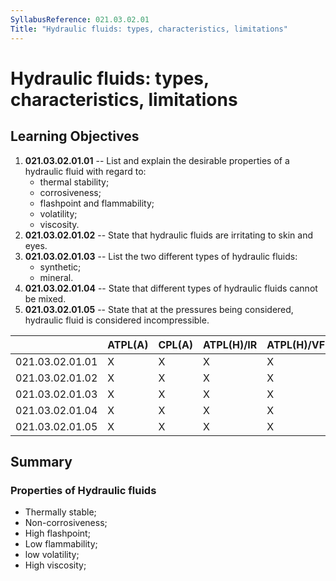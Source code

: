 ```yaml
---
SyllabusReference: 021.03.02.01
Title: "Hydraulic fluids: types, characteristics, limitations"
---
```


# Hydraulic fluids: types, characteristics, limitations

## Learning Objectives

1.  **021.03.02.01.01** -- List and explain the desirable properties of a
    hydraulic fluid with regard to:
    - thermal stability;
    - corrosiveness;
    - flashpoint and flammability;
    - volatility;
    - viscosity.
2.  **021.03.02.01.02** -- State that hydraulic fluids are irritating to skin
    and eyes.
3.  **021.03.02.01.03** -- List the two different types of hydraulic fluids:
    - synthetic;
    - mineral.
4.  **021.03.02.01.04** -- State that different types of hydraulic fluids cannot
    be mixed.
5.  **021.03.02.01.05** -- State that at the pressures being considered,
    hydraulic fluid is considered incompressible.

|                 | ATPL(A) | CPL(A) | ATPL(H)/IR | ATPL(H)/VFR | CPL(H) | IR  | CBIR(A) |
| --------------- | ------- | ------ | ---------- | ----------- | ------ | --- | ------- |
| 021.03.02.01.01 | X       | X      | X          | X           | X      |     |         |
| 021.03.02.01.02 | X       | X      | X          | X           | X      |     |         |
| 021.03.02.01.03 | X       | X      | X          | X           | X      |     |         |
| 021.03.02.01.04 | X       | X      | X          | X           | X      |     |         |
| 021.03.02.01.05 | X       | X      | X          | X           | X      |     |         |

## Summary

### Properties of Hydraulic fluids

- Thermally stable;
- Non-corrosiveness;
- High flashpoint;
- Low flammability;
- low volatility;
- High viscosity;
